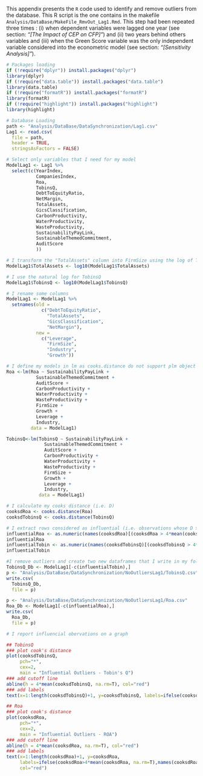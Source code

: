
This appendix presents the `R` code used to identify and remove outliers from the database. This R script is the one contains in the makefile `Analysis/DataBase/MakeFile_RmvOut_Lag1.Rmd`. This step had been repeated three times : (i) when dependent variables were lagged one year (see section: *"[The Impact of CEP on CFP]"*) and (ii) two years behind others variables and (iii) when the Green Score variable was the only independent variable considered into the econometric model (see section: *"[Sensitivity Analysis]"*).  


```r
# Packages loading 
if (!require("dplyr")) install.packages("dplyr")
library(dplyr)
if (!require("data.table")) install.packages("data.table")
library(data.table)
if (!require("formatR")) install.packages("formatR")
library(formatR)
if (!require("highlight")) install.packages("highlight")
library(highlight)

```

```r
# Database Loading 
path <- "Analysis/DataBase/DataSynchronization/Lag1.csv"
Lag1 <- read.csv(
  file = path, 
  header = TRUE, 
  stringsAsFactors = FALSE)

```


```r
# Select only variables that I need for my model
ModelLag1 <- Lag1 %>% 
  select(c(YearIndex,
           CompaniesIndex,
           Roa,
           TobinsQ,
           DebtToEquityRatio,
           NetMargin,
           TotalAssets,
           GicsClassification,
           CarbonProductivity,
           WaterProductivity,
           WasteProductivity,
           SustainabilityPayLink,
           SustainableThemedCommitment,
           AuditScore
           ))

# I transform the "TotalAssets" column into FirmSize using the log of TotalAssets 
ModelLag1$TotalAssets <- log10(ModelLag1$TotalAssets)

# I use the natural log for TobinsQ
ModelLag1$TobinsQ <- log10(ModelLag1$TobinsQ)

# I rename some columns
ModelLag1 <- ModelLag1 %>% 
  setnames(old = 
             c("DebtToEquityRatio", 
               "TotalAssets", 
               "GicsClassification", 
               "NetMargin"), 
           new = 
             c("Leverage", 
               "FirmSize", 
               "Industry", 
               "Growth"))

# I define my models in lm as cooks.distance do not support plm object
Roa <-lm(Roa ~ SustainabilityPayLink +
           SustainableThemedCommitment + 
           AuditScore + 
           CarbonProductivity + 
           WaterProductivity + 
           WasteProductivity + 
           FirmSize + 
           Growth + 
           Leverage + 
           Industry, 
         data = ModelLag1)

TobinsQ<-lm(TobinsQ ~ SustainabilityPayLink + 
              SustainableThemedCommitment + 
              AuditScore + 
              CarbonProductivity + 
              WaterProductivity + 
              WasteProductivity + 
              FirmSize + 
              Growth + 
              Leverage + 
              Industry, 
            data = ModelLag1)

# I calculate my cooks distance (i.e. D)
cooksdRoa <- cooks.distance(Roa)
cooksdTobinsQ <- cooks.distance(TobinsQ)

# I extract rows considered as influential (i.e. observations whose D > 4 * means) and I print them for the reader.
influentialRoa <- as.numeric(names(cooksdRoa)[(cooksdRoa > 4*mean(cooksdRoa, na.rm=T))]) 
influentialRoa
influentialTobin <- as.numeric(names(cooksdTobinsQ)[(cooksdTobinsQ > 4*mean(cooksdTobinsQ, na.rm=T))])
influentialTobin
```

```r

#I remove outliers and create two new dataframes that I write in my folders
TobinsQ_Db <- ModelLag1[-c(influentialTobin),]
p <- "Analysis/DataBase/DataSynchronization/NoOutliersLag1/TobinsQ.csv"
write.csv(
  TobinsQ_Db,
  file = p)

p <- "Analysis/DataBase/DataSynchronization/NoOutliersLag1/Roa.csv"
Roa_Db <- ModelLag1[-c(influentialRoa),]
write.csv(
  Roa_Db, 
  file = p)

```

```r
# I report influencial obervations on a graph

## TobinsQ
### plot cook's distance
plot(cooksdTobinsQ, 
     pch="*", 
     cex=2, 
     main = "Influential Outliers - Tobin's Q")  
### add cutoff line
abline(h = 4*mean(cooksdTobinsQ, na.rm=T), col="red")
### add labels
text(x=1:length(cooksdTobinsQ)+1, y=cooksdTobinsQ, labels=ifelse(cooksdTobinsQ>4*mean(cooksdTobinsQ, na.rm=T),names(cooksdTobinsQ),""), col="red")  
```

\newpage
```r
## Roa
### plot cook's distance
plot(cooksdRoa, 
     pch="*", 
     cex=2, 
     main = "Influential Outliers - ROA")  
### add cutoff line
abline(h = 4*mean(cooksdRoa, na.rm=T), col="red")  
### add labels
text(x=1:length(cooksdRoa)+1, y=cooksdRoa, 
     labels=ifelse(cooksdRoa>4*mean(cooksdRoa, na.rm=T),names(cooksdRoa),""), 
     col="red") 
```
